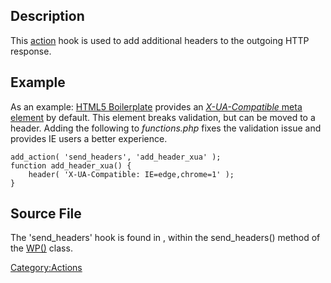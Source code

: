 {{Stub}}
==Description==
This [[Plugin API/Action Reference|action]] hook is used to add additional headers to the outgoing HTTP response.

==Example==
As an example: [http://html5boilerplate.com/ HTML5 Boilerplate] provides an [https://github.com/h5bp/html5-boilerplate/blob/v4.0.0/doc/html.md#x-ua-compatible ''X-UA-Compatible'' meta element] by default. This element breaks validation, but can be moved to a header. Adding the following to ''functions.php'' fixes the validation issue and provides IE users a better experience.

<pre>
add_action( 'send_headers', 'add_header_xua' );
function add_header_xua() {
	header( 'X-UA-Compatible: IE=edge,chrome=1' );
}
</pre>

==Source File==
The 'send_headers' hook is found in {{Trac|/wp-includes/class-wp.php}}, within the send_headers() method of the [[Class Reference/WP|WP()]] class.

[[Category:Actions]]